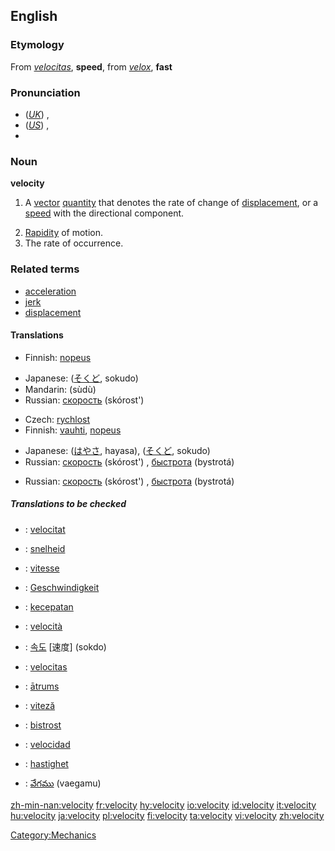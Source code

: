 {{wikipedia|dab=velocity (disambiguation)|velocity}}
==English==

===Etymology===
From {{L.}} ''[[velocitas]]'', '''speed''', from ''[[velox]]'', '''fast'''

===Pronunciation===
*(''[[Received Pronunciation|UK]]'') {{IPA|/vəˈlɒsəti/}}, {{SAMPA|/v@"lQs@ti/}}
*(''[[General American|US]]'') {{IPA|/vəˈlɑsəti/}}, {{SAMPA|/v@"lAs@ti/}}
*{{audio|en-us-velocity.ogg|Audio (US)}}

===Noun===
{{wikipedia}}
'''velocity'''

# {{physics}} A [[vector]] [[quantity]] that denotes the rate of change of [[displacement]], or a [[speed]] with the directional component.
# [[rapidity|Rapidity]] of motion.
# The rate of occurrence.

===Related terms===
* [[acceleration]]
* [[jerk]]
* [[displacement]]

====Translations====
{{rfc-level|Translations at L4+ not in L3 POS section (AutoFormat would have corrected level of Related terms)}}
{{trans-top|vector quantity}}
*Finnish: [[nopeus]]
{{trans-mid}}
*Japanese: {{JAchar|[[速度]]}} ([[そくど]], sokudo)
*Mandarin: {{ZHchar|[[速度]]}} (sùdù)
*Russian: [[скорость]] (skórost') {{f}}
{{trans-bottom}}

{{trans-top|rapidity of motion}}
*Czech: [[rychlost]] {{f}}
*Finnish: [[vauhti]], [[nopeus]]
{{trans-mid}}
*Japanese: {{JAchar|[[速さ]]}} ([[はやさ]], hayasa), {{JAchar|[[速度]]}} ([[そくど]], sokudo)
*Russian: [[скорость]] (skórost') {{f}}, [[быстрота]] (bystrotá) {{f}}
{{trans-bottom}}

{{trans-top|the rate of occurrence}}
{{trans-mid}}
*Russian: [[скорость]] (skórost') {{f}}, [[быстрота]] (bystrotá) {{f}}
{{trans-bottom}}

=====Translations to be checked=====
{{checktrans}}
*{{ttbc|Catalan}}: [[velocitat]] {{f}}
*{{ttbc|Dutch}}: [[snelheid]] {{f}}
*{{ttbc|French}}: [[vitesse]] {{f}}
*{{ttbc|German}}: [[Geschwindigkeit]] {{f}}
*{{ttbc|Indonesian}}: [[cepat|kecepatan]]
*{{ttbc|Italian}}: [[velocità]] {{f}}
*{{ttbc|Korean}}: [[속도]] [速度] (sokdo)
*{{ttbc|Latin}}: [[velocitas]] {{f}}
*{{ttbc|Latvian}}: [[ātrums]] {{m}}
*{{ttbc|Romanian}}: [[viteză]] {{f}}
*{{ttbc|Slovio}}: [[bistrost]]
*{{ttbc|Spanish}}: [[velocidad]] {{f}}
*{{ttbc|Swedish}}: [[hastighet]]
*{{ttbc|Telugu}}: [[వేగము]] (vaegamu)

[[Category:Mechanics]]

[[zh-min-nan:velocity]]
[[fr:velocity]]
[[hy:velocity]]
[[io:velocity]]
[[id:velocity]]
[[it:velocity]]
[[hu:velocity]]
[[ja:velocity]]
[[pl:velocity]]
[[fi:velocity]]
[[ta:velocity]]
[[vi:velocity]]
[[zh:velocity]]